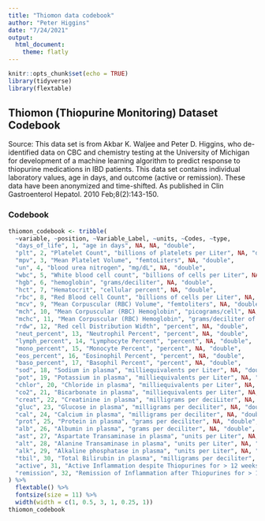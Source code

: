 ```yaml
---
title: "Thiomon data codebook"
author: "Peter Higgins"
date: "7/24/2021"
output: 
  html_document:
    theme: flatly
---
```


```r
knitr::opts_chunk$set(echo = TRUE)
library(tidyverse)
library(flextable)
```


## Thiomon (Thiopurine Monitoring) Dataset Codebook

Source: This data set is from Akbar K. Waljee and Peter D. Higgins, who de-identified data on CBC and chemistry testing at the University of Michigan for development of a machine learning algorithm to predict response to thiopurine medications in IBD patients. This data set contains individual laboratory values, age in days, and outcome (active or remission). These data have been anonymized and time-shifted. As published in Clin Gastroenterol Hepatol. 2010 Feb;8(2):143-150.

### Codebook

```r
thiomon_codebook <- tribble(
  ~variable, ~position, ~Variable_Label, ~units, ~Codes, ~type,
  "days_of_life", 1, "age in days", NA, NA, "double",
  "plt", 2, "Platelet Count", "billions of platelets per Liter", NA, "double",
  "mpv", 3, "Mean Platelet Volume", "femtoLiters", NA, "double",
  "un", 4, "blood urea nitrogen", "mg/dL", NA, "double",
  "wbc", 5, "White blood cell count", "billions of cells per Liter", NA, "double",
  "hgb", 6, "hemoglobin", "grams/deciliter", NA, "double",
  "hct", 7, "Hematocrit", "cellular percent", NA, "double",
  "rbc", 8, "Red Blood cell Count", "billions of cells per Liter", NA, "double",
  "mcv", 9, "Mean Corpuscular (RBC) Volume", "femtoliters", NA, "double",
  "mch", 10, "Mean Corpuscular (RBC) Hemoglobin", "picograms/cell", NA, "double",
  "mchc", 11, "Mean Corpuscular (RBC) Hemoglobin", "grams/deciliter of red cells", NA, "double",
  "rdw", 12, "Red cell Distribution Width", "percent", NA, "double",
  "neut_percent", 13, "Neutrophil Percent", "percent", NA, "double",
  "lymph_percent", 14, "Lymphocyte Percent", "percent", NA, "double",
  "mono_percent", 15, "Monocyte Percent", "percent", NA, "double",
  "eos_percent", 16, "Eosinophil Percent", "percent", NA, "double",
  "baso_percent", 17, "Basophil Percent", "percent", NA, "double",
  "sod", 18, "Sodium in plasma", "milliequivalents per Liter", NA, "double",
  "pot", 19, "Potassium in plasma", "milliequivalents per Liter", NA, "double",
  "chlor", 20, "Chloride in plasma", "milliequivalents per Liter", NA, "double",
  "co2", 21, "Bicarbonate in plasma", "milliequivalents per Liter", NA, "double",
  "creat", 22, "Creatinine in plasma", "milligrams per deciLiter", NA, "double",
  "gluc", 23, "Glucose in plasma", "milligrams per deciliter", NA, "double",
  "cal", 24, "Calcium in plasma", "milligrams per deciliter", NA, "double",
  "prot", 25, "Protein in plasma", "grams per deciliter", NA, "double",
  "alb", 26, "Albumin in plasma", "grams per deciliter", NA, "double",
  "ast", 27, "Aspartate Transaminase in plasma", "units per Liter", NA, "double",
  "alt", 28, "Alanine Transaminase in plasma", "units per Liter", NA, "double",
  "alk", 29, "Alkaline phosphatase in plasma", "units per Liter", NA, "double",
  "tbil", 30, "Total Bilirubin in plasma", "milligrams per deciliter", NA, "double",
  "active", 31, "Active Inflammation despite Thiopurines for > 12 weeks", NA, "0-1", "double",
  "remission", 32, "Remission of Inflammation after Thiopurines for > 12 weeks", NA,  "0-1", "double",
) %>% 
  flextable() %>% 
  fontsize(size = 11) %>% 
  width(width = c(1, 0.5, 3, 1, 0.25, 1))
thiomon_codebook
```
